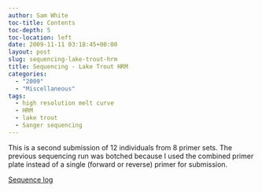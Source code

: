 ```yaml
---
author: Sam White
toc-title: Contents
toc-depth: 5
toc-location: left
date: 2009-11-11 03:18:45+00:00
layout: post
slug: sequencing-lake-trout-hrm
title: Sequencing - Lake Trout HRM
categories:
  - "2009"
  - "Miscellaneous"
tags:
  - high resolution melt curve
  - HRM
  - lake trout
  - Sanger sequencing
---
```


This is a second submission of 12 individuals from 8 primer sets. The previous sequencing run was botched because I used the combined primer plate instead of a single (forward or reverse) primer for submission.

[Sequence log](https://docs.google.com/spreadsheet/ccc?key=0AtV_gF766XZAcHljOFBWd3pLTUJwbUxkdkg1OGdCY3c&usp=sharing)
